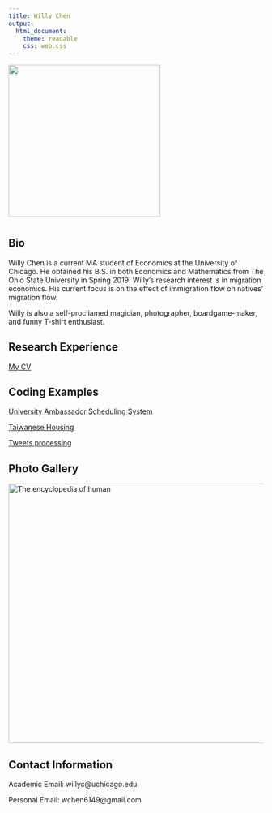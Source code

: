 ```yaml
---
title: Willy Chen
output: 
  html_document:
    theme: readable
    css: web.css
---
```

![](IMG_1288.jpg){#id .class width=300px height=300px}


# {.tabset .tabset-fade .tabset-pills}

## Bio
Willy Chen is a current MA student of Economics at the University of Chicago. He obtained his B.S. in both Economics and Mathematics from The Ohio State University in Spring 2019. Willy's research interest is in migration economics. His current focus is on the effect of immigration flow on natives' migration flow.

Willy is also a self-procliamed magician, photographer, boardgame-maker, and funny T-shirt enthusiast.


## Research Experience
[My CV](https://willythewoo.github.io/WillyTheWoo/cvWillyChen.pdf)


## Coding Examples 

[University Ambassador Scheduling System](https://willythewoo.github.io/WillyTheWoo/coding/Ambassador_Schedule)

[Taiwanese Housing](https://willythewoo.github.io/WillyTheWoo/coding/Taiwan_housing)

[Tweets processing](https://willythewoo.github.io/WillyTheWoo/coding/twitter)

## Photo Gallery

<div class="slideshow"> 
<a data-flickr-embed="true" href="https://www.flickr.com/photos/6149pix/albums/72157668602509916" title="The encyclopedia of human"><img src="https://live.staticflickr.com/1616/26515657351_0bd53e5a82_z.jpg" width="640" height="512" alt="The encyclopedia of human"></a><script async src="//embedr.flickr.com/assets/client-code.js" charset="utf-8"></script>
</div>
## Contact Information
Academic Email: willyc@uchicago.edu

Personal Email: wchen6149@gmail.com